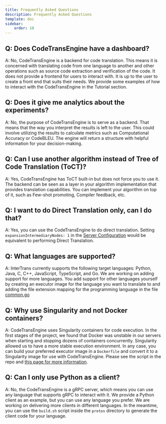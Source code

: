 ---
title: Frequently Asked Questions
description: Frequently Asked Questions
template: doc
sidebar:
    order: 10
---

## Q: Does CodeTransEngine have a dashboard?
A: No, CodeTransEngine is a backend for code translation. This means it is concerned with translating code from one language to another and other operations such as source code extraction and verification of the code. It does not provide a frontend for users to interact with. It is up to the user to create a front end that suits their needs. We provide some examples of how to interact with the CodeTransEngine in the Tutorial section.

## Q: Does it give me analytics about the experiments?
A: No, the purpose of CodeTransEngine is to serve as a backend. That means that the way you interpret the results is left to the user. This could involve utilizing the results to calculate metrics such as Computational Accuracy or CodeBLEU. The engine will return a structure with helpful information for your decision-making.

## Q: Can I use another algorithm instead of Tree of Code Translation (ToCT)?
A: Yes, CodeTransEngine has ToCT built-in but does not force you to use it. The backend can be seen as a layer in your algorithm implementation that provides translation capabilities. You can implement your algorithm on top of it, such as Few-shot promoting, Compiler feedback, etc.

## Q: I want to do Direct Translation only, can I do that?
A: Yes, you can use the CodeTransEngine to do direct translation. Setting ```expansionIntermediaryNodes: 1``` in the [Server Configuration](/reference/config/) would be equivalent to performing Direct Translation.

## Q: What languages are supported?
A: InterTrans currently supports the following target languages: Python, Java, C, C++, JavaScript, TypeScript, and Go. We are working on adding support for more languages. You add support for other languages yourself by creating an executor image for the language you want to translate to and adding the file extension mapping for the programming language in the file [common.go](https://github.com/CodeTransEngine/CodeTransEngine/blob/918286a1210d3f6b4885d725ea32b4f9ff42b012/common/common.go#L725)

## Q: Why use Singularity and not Docker containers?
A: CodeTransEngine uses Singularity containers for code execution. In the first stages of the project, we found that Docker was unstable in our servers when starting and stopping dozens of containers concurrently. Singularity allowed us to have a more stable execution environment. In any case, you can build your preferred executor image in a ```Dockerfile``` and convert it to a Singularity image for use with CodeTransEngine. Please see the script in the repo and [this page for more information](https://docs.sylabs.io/guides/latest/user-guide/build_a_container.html#building-from-dockerfiles).

## Q: Can I only use Python as a client?
A: No, the CodeTransEngine is a gRPC server, which means you can use any language that supports gRPC to interact with it. We provide a Python client as an example, but you can use any language you prefer. We are working on delivering more clients in different languages. In the meantime, you can use the ```build.sh``` script inside the ```protos``` directory to generate the client code for your language.
